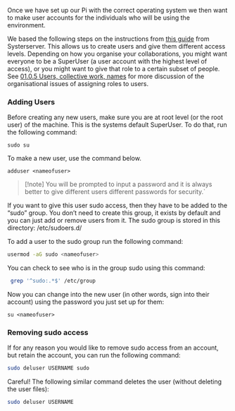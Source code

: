 Once we have set up our Pi with the correct operating system we then want to make user accounts for the individuals who will be using the environment.

We based the following steps on the instructions from [https://alexandria.anarchaserver.org/index.php/Access_server this guide] from Systerserver. This allows us to create users and give them different access levels. Depending on how you organise your collaborations, you might want everyone to be a SuperUser (a user account with the highest level of access), or you might want to give that role to a certain subset of people. See [[01.0.5 Users, collective work, names]] for more discussion of the organisational issues of assigning roles to users.

=== Adding Users ===

Before creating any new users, make sure you are at root level (or the root user) of the machine. This is the systems default SuperUser. To do that, run the following command:

<source lang="shell">sudo su</source>
To make a new user, use the command below.

<source lang="shell">adduser <nameofuser></source>
<blockquote>[!note] You will be prompted to input a password and it is always better to give different users different passwords for security.`
</blockquote>
If you want to give this user sudo access, then they have to be added to the “sudo” group. You don’t need to create this group, it exists by default and you can just add or remove users from it. The sudo group is stored in this directory: /etc/sudoers.d/

To add a user to the sudo group run the following command:

<source lang="bash">usermod -aG sudo <nameofuser></source>
You can check to see who is in the group sudo using this command:

<source lang="bash"> grep '^sudo:.*$' /etc/group</source>
Now you can change into the new user (in other words, sign into their account) using the password you just set up for them:

<source lang="shell">su <nameofuser></source>
=== Removing sudo access ===

If for any reason you would like to remove sudo access from an account, but retain the account, you can run the following command:

<source lang="bash">sudo deluser USERNAME sudo</source>
Careful! The following similar command deletes the user (without deleting the user files):

<source lang="bash">sudo deluser USERNAME</source>
